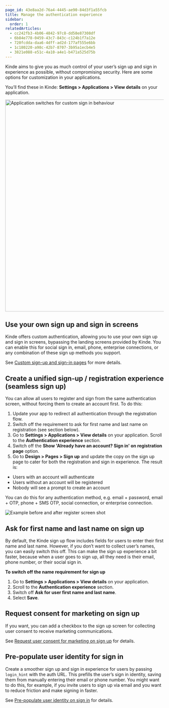 ```yaml
---
page_id: 43e8aa2d-76a4-4445-ae90-84d3f1a55fcb
title: Manage the authentication experience
sidebar:
  order: 1
relatedArticles:
  - cc242fb3-4b06-4842-97c8-dd58e87308df
  - 6b84e778-0459-43c7-843c-c124b1f7a12e
  - 720fcdda-daa6-4dff-ad2d-177af555e6bb
  - 1c180220-a98c-42b7-8707-3b95a1ecb4e5
  - 3821e088-e51c-4a10-a4e1-b471a525d75b
---
```


Kinde aims to give you as much control of your user’s sign up and sign in experience as possible, without compromising security. Here are some options for customization in your applications.

You’ll find these in Kinde: **Settings > Applications > View details** on your application.

<img
  src="https://imagedelivery.net/skPPZTHzSlcslvHjesZQcQ/b9f48037-4706-4aac-c3f4-ab79a6967900/public"
  alt="Application switches for custom sign in behaviour"
  width="672px"
  height="auto"
  fetchpriority="low"
  loading="lazy"
  decoding="async"
/>

## Use your own sign up and sign in screens

Kinde offers custom authentication, allowing you to use your own sign up and sign in screens, bypassing the landing screens provided by Kinde. You can enable this for social sign in, email, phone, enterprise connections, or any combination of these sign up methods you support.

See [Custom sign-up and sign-in pages](/authenticate/custom-configurations/custom-authentication-pages/) for more details.

## Create a unified sign-up / registration experience (seamless sign up)
You can allow all users to register and sign from the same authentication screen, without forcing them to create an account first. 
To do this:

1. Update your app to redirect all authentication through the registration flow.
2. Switch off the requirement to ask for first name and last name on registration (see section below).
3. Go to **Settings > Applications > View details** on your application. Scroll to the **Authentication experience** section. 
4. Switch off the **Show 'Already have an account? Sign in' on registration page** option.
5. Go to **Design > Pages > Sign up** and update the copy on the sign up page to cater for both the registration and sign in experience.
The result is:

- Users with an account will authenticate
- Users without an account will be registered
- Nobody will see a prompt to create an account

You can do this for any authentication method, e.g. email + password, email + OTP, phone + SMS OTP, social connection, or enterprise connection.

![Example before and after register screen shot](https://imagedelivery.net/skPPZTHzSlcslvHjesZQcQ/03883607-f9f2-4b1a-b3cf-9773d2683400/public)

## Ask for first name and last name on sign up

By default, the Kinde sign up flow includes fields for users to enter their first name and last name. However, if you don’t want to collect user’s names, you can easily switch this off. This can make the sign up experience a bit faster, because when a user goes to sign up, all they need is their email, phone number, or their social sign in.

**To switch off the name requirement for sign up**

1. Go to **Settings > Applications > View details** on your application.
2. Scroll to the **Authentication experience** section.
3. Switch off **Ask for user first name and last name**.
4. Select **Save**.

## Request consent for marketing on sign up

If you want, you can add a checkbox to the sign up screen for collecting user consent to receive marketing communications.

See [Request user consent for marketing on sign up](/design/pages/marketing-consent/) for details.

## Pre-populate user identity for sign in

Create a smoother sign up and sign in experience for users by passing `login_hint` with the auth URL. This prefills the user’s sign in identity, saving them from manually entering their email or phone number. You might want to do this, for example, if you invite users to sign up via email and you want to reduce friction and make signing in faster.

See [Pre-populate user identity on sign in](/authenticate/custom-configurations/prepopulate-identity-sign-in/) for details.
